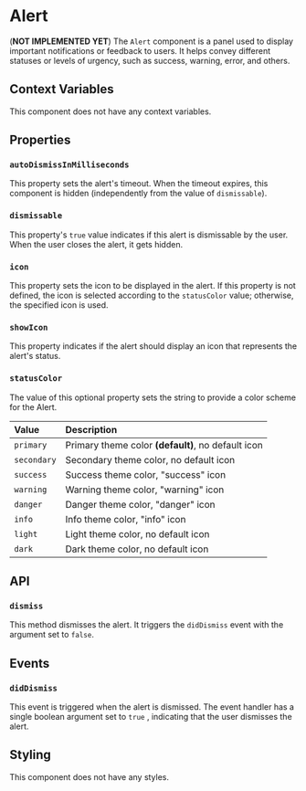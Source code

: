 # Alert

(**NOT IMPLEMENTED YET**) The `Alert` component is a panel used to display important notifications or feedback to users. It helps 
convey different statuses or levels of urgency, such as success, warning, error, and others.

## Context Variables

This component does not have any context variables.

## Properties

### `autoDismissInMilliseconds`

This property sets the alert's timeout. When the timeout expires, this component is hidden (independently 
from the value of `dismissable`).

### `dismissable`

This property's `true` value indicates if this alert is dismissable by the user. When the user closes the 
alert, it gets hidden.

### `icon`

This property sets the icon to be displayed in the alert. If this property is not defined, the icon 
is selected according to the `statusColor` value; otherwise, the specified icon is used.

### `showIcon`

This property indicates if the alert should display an icon that represents the alert's status.

### `statusColor`

The value of this optional property sets the string to provide a color scheme for the Alert.

| Value       | Description                                        |
| :---------- | :------------------------------------------------- |
| `primary`   | Primary theme color **(default)**, no default icon |
| `secondary` | Secondary theme color, no default icon             |
| `success`   | Success theme color, "success" icon                |
| `warning`   | Warning theme color, "warning" icon                |
| `danger`    | Danger theme color, "danger" icon                  |
| `info`      | Info theme color, "info" icon                      |
| `light`     | Light theme color, no default icon                 |
| `dark`      | Dark theme color, no default icon                  |

## API

### `dismiss`

This method dismisses the alert. It triggers the `didDismiss` event with the argument set to `false`.

## Events

### `didDismiss`

This event is triggered when the alert is dismissed. The event handler has a single boolean argument 
set to 
`true`
, indicating that the user dismisses the alert.

## Styling

This component does not have any styles.
